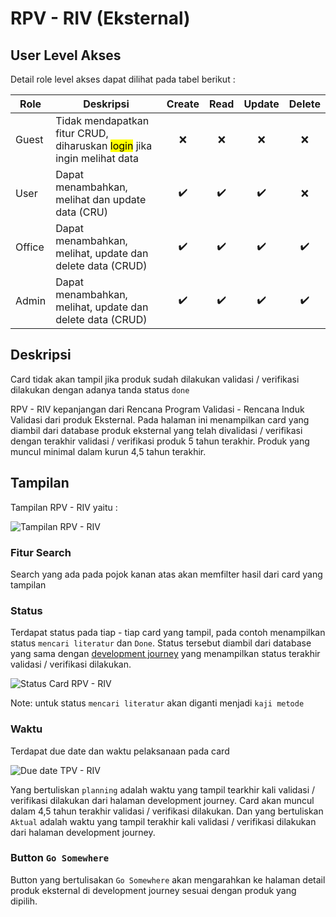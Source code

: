 # RPV - RIV (Eksternal)


## User Level Akses

Detail role level akses dapat dilihat pada tabel berikut :

| Role   | Deskripsi                                                                           | Create | Read | Update | Delete |
| ------ | ----------------------------------------------------------------------------------- | :----: | :--: | :----: | :----: |
| Guest  | Tidak mendapatkan fitur CRUD, diharuskan <mark>login</mark> jika ingin melihat data |   ❌   |  ❌  |   ❌   |   ❌   |
| User   | Dapat menambahkan, melihat dan update data (CRU)                                    |   ✔️   |  ✔️  |   ✔️   |   ❌   |
| Office | Dapat menambahkan, melihat, update dan delete data (CRUD)                           |   ✔️   |  ✔️  |   ✔️   |   ✔️   |
| Admin  | Dapat menambahkan, melihat, update dan delete data (CRUD)                           |   ✔️   |  ✔️  |   ✔️   |   ✔️   |

## Deskripsi

<Callout type="info">Card tidak akan tampil jika produk sudah dilakukan validasi / verifikasi dilakukan dengan adanya tanda status `done`</Callout>

RPV - RIV kepanjangan dari Rencana Program Validasi - Rencana Induk Validasi dari produk Eksternal. Pada halaman ini menampilkan card yang diambil dari database produk eksternal yang telah divalidasi / verifikasi dengan terakhir validasi / verifikasi produk 5 tahun terakhir. Produk yang muncul minimal dalam kurun 4,5 tahun terakhir.

## Tampilan

Tampilan RPV - RIV yaitu :

![Tampilan RPV - RIV](/front-view/rpv-riv/eksternal-1.png)

### Fitur Search

Search yang ada pada pojok kanan atas akan memfilter hasil dari card yang tampilan

### Status

Terdapat status pada tiap - tiap card yang tampil, pada contoh menampilkan status `mencari literatur` dan `Done`. Status tersebut diambil dari database yang sama dengan [development journey](../front-view-development-journey/eksternal#timeline-product) yang menampilkan status terakhir validasi / verifikasi dilakukan.

![Status Card RPV - RIV](/front-view/rpv-riv/eksternal-2.png)

Note: untuk status `mencari literatur` akan diganti menjadi `kaji metode`

### Waktu

Terdapat due date dan waktu pelaksanaan pada card

![Due date TPV - RIV](/front-view/rpv-riv/eksternal-3.png)

Yang bertuliskan `planning` adalah waktu yang tampil tearkhir kali validasi / verifikasi dilakukan dari halaman development journey. Card akan muncul dalam 4,5 tahun terakhir validasi / verifikasi dilakukan. Dan yang bertuliskan `Aktual` adalah waktu yang tampil terakhir kali validasi / verifikasi dilakukan dari halaman development journey.

### Button `Go Somewhere`

Button yang bertulisakan `Go Somewhere` akan mengarahkan ke halaman detail produk eksternal di development journey sesuai dengan produk yang dipilih.

